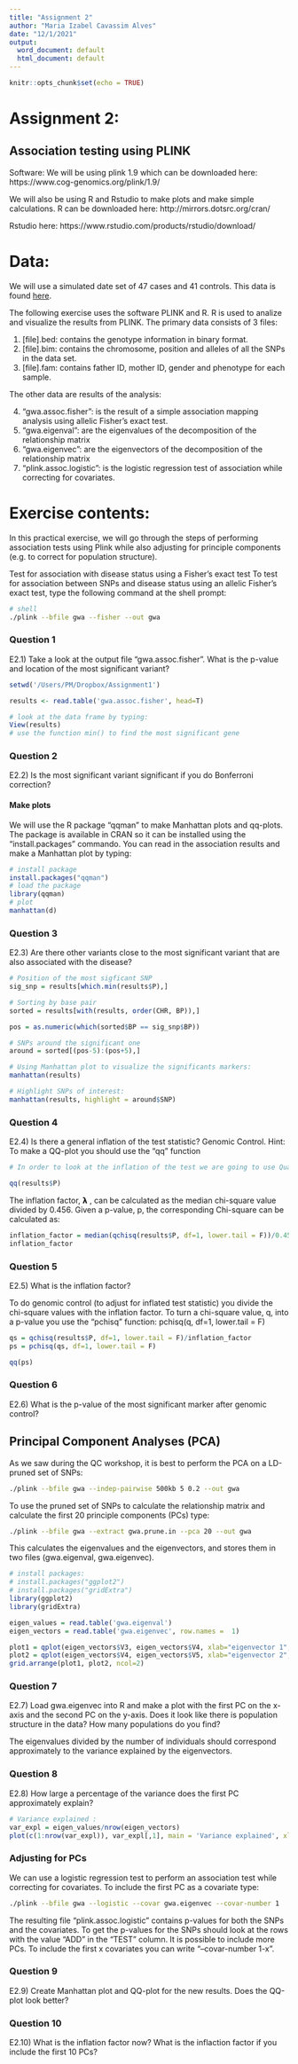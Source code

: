 ```yaml
---
title: "Assignment 2"
author: "Maria Izabel Cavassim Alves"
date: "12/1/2021"
output:
  word_document: default
  html_document: default
---
```


```r
knitr::opts_chunk$set(echo = TRUE)
```

# Assignment 2:
## Association testing using PLINK
Software:
We will be using plink 1.9 which can be downloaded here:
https://www.cog-genomics.org/plink/1.9/

We will also be using R and Rstudio to make plots and make simple calculations. R can be downloaded here:
http://mirrors.dotsrc.org/cran/

Rstudio here:
https://www.rstudio.com/products/rstudio/download/

# Data:
We will use a simulated date set of 47 cases and 41 controls. This data is found [here](https://www.dropbox.com/home/DataQCBio/Assignment2).

The following exercise uses the software PLINK and R. R is used to analize and visualize the results from PLINK.
The primary data consists of 3 files:

1. [file].bed: contains the genotype information in binary format.
2. [file].bim: contains the chromosome, position and alleles of all the SNPs in the data set.
3. [file].fam: contains father ID, mother ID, gender and phenotype for each sample.

The other data are results of the analysis:

4. "gwa.assoc.fisher": is the result of a simple association mapping analysis using allelic Fisher's exact test.
5. "gwa.eigenval": are the eigenvalues of the decomposition of the relationship matrix
6. "gwa.eigenvec": are the eigenvectors of the decomposition of the relationship matrix
7. "plink.assoc.logistic": is the logistic regression test of association while correcting for covariates.

# Exercise contents:
In this practical exercise, we will go through the steps of performing association tests using Plink while also adjusting for principle components (e.g. to correct for population structure). 

Test for association with disease status using a Fisher’s exact test
To test for association between SNPs and disease status using an allelic Fisher’s exact test, type the following command at the shell prompt: 

```bash
# shell
./plink --bfile gwa --fisher --out gwa

```

### Question 1
E2.1) Take a look at the output file “gwa.assoc.fisher”. What is the p-value and location of the most significant variant?

```r
setwd('/Users/PM/Dropbox/Assignment1')

results <- read.table('gwa.assoc.fisher', head=T)

# look at the data frame by typing:
View(results)
# use the function min() to find the most significant gene

```

### Question 2
E2.2) Is the most significant variant significant if you do Bonferroni correction?

#### Make plots
We will use the R package “qqman” to make Manhattan plots and qq-plots. The package is available in CRAN so it can be installed using the “install.packages” commando. You can read in the association results and make a Manhattan plot by typing:

```r
# install package
install.packages("qqman")
# load the package
library(qqman)
# plot
manhattan(d)
```

### Question 3 
E2.3) Are there other variants close to the most significant variant that are also associated with the disease?

```r
# Position of the most sigficant SNP
sig_snp = results[which.min(results$P),]

# Sorting by base pair
sorted = results[with(results, order(CHR, BP)),]

pos = as.numeric(which(sorted$BP == sig_snp$BP))

# SNPs around the significant one
around = sorted[(pos-5):(pos+5),]

# Using Manhattan plot to visualize the significants markers:
manhattan(results)

# Highlight SNPs of interest:
manhattan(results, highlight = around$SNP)
```

### Question 4 
E2.4) Is there a general inflation of the test statistic?
Genomic Control. Hint: To make a QQ-plot you should use the “qq” function

```r
# In order to look at the inflation of the test we are going to use Quantile-Quantile plot by looking at the distribution of the p-values

qq(results$P)
```

The inflation factor, 𝝺 , can be calculated as the median chi-square value divided by 0.456. Given a p-value, p, the corresponding Chi-square can be calculated as:

```r
inflation_factor = median(qchisq(results$P, df=1, lower.tail = F))/0.456
inflation_factor 
```

### Question 5 
E2.5) What is the inflation factor?

To do genomic control (to adjust for inflated test statistic) you divide the chi-square values with the inflation factor. To turn a chi-square value, q, into a p-value you use the “pchisq” function:
pchisq(q, df=1, lower.tail = F)

```r
qs = qchisq(results$P, df=1, lower.tail = F)/inflation_factor
ps = pchisq(qs, df=1, lower.tail = F)

qq(ps)
```

### Question 6 
E2.6) What is the p-value of the most significant marker after genomic control?


## Principal Component Analyses (PCA)

As we saw during the QC workshop, it is best to perform the PCA on a LD-pruned set of SNPs:

```bash
./plink --bfile gwa --indep-pairwise 500kb 5 0.2 --out gwa
```

To use the pruned set of SNPs to calculate the relationship matrix and calculate the first 20 principle components (PCs) type:

```bash
./plink --bfile gwa --extract gwa.prune.in --pca 20 --out gwa
```


This calculates the eigenvalues and the eigenvectors, and stores them in two files (gwa.eigenval, gwa.eigenvec). 

```r
# install packages:
# install.packages("ggplot2")
# install.packages("gridExtra")
library(ggplot2)
library(gridExtra)

eigen_values = read.table('gwa.eigenval')
eigen_vectors = read.table('gwa.eigenvec', row.names =  1)

plot1 = qplot(eigen_vectors$V3, eigen_vectors$V4, xlab="eigenvector 1", ylab="eigenvector 2", main ='Population Structure' )
plot2 = qplot(eigen_vectors$V4, eigen_vectors$V5, xlab="eigenvector 2", ylab="eigenvector 3", main ='Population Structure')
grid.arrange(plot1, plot2, ncol=2)
```

### Question 7 
E2.7) Load gwa.eigenvec into R and make a plot with the first PC on the x-axis and the second PC on the y-axis. Does it look like there is population structure in the data? How many populations do you find?

The eigenvalues divided by the number of individuals should correspond approximately to the variance explained by the eigenvectors.

### Question 8 
E2.8) How large a percentage of the variance does the first PC approximately explain?

```r
# Variance explained :
var_expl = eigen_values/nrow(eigen_vectors)
plot(c(1:nrow(var_expl)), var_expl[,1], main = 'Variance explained', xlab = "PC's", ylab = "Variance explained", type = "b")
```

### Adjusting for PCs

We can use a logistic regression test to perform an association test while correcting for covariates. To include the first PC as a covariate type:

```bash
./plink --bfile gwa --logistic --covar gwa.eigenvec --covar-number 1
```

The resulting file “plink.assoc.logistic” contains p-values for both the SNPs and the covariates. To get the p-values for the SNPs should look at the rows with the value “ADD” in the “TEST” column. It is possible to include more PCs. To include the first x covariates you can write “--covar-number 1-x”.

### Question 9
E2.9) Create Manhattan plot and QQ-plot for the new results. Does the QQ-plot look better?

### Question 10
E2.10) What is the inflation factor now? What is the inflaction factor if you include the first 10 PCs?
